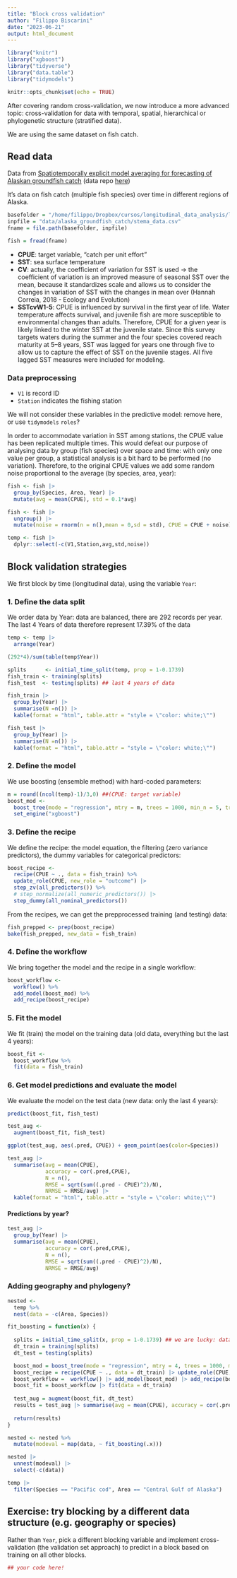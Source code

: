 ```yaml
---
title: "Block cross validation"
author: "Filippo Biscarini"
date: "2023-06-21"
output: html_document
---
```


```r
library("knitr")
library("xgboost")
library("tidyverse")
library("data.table")
library("tidymodels")

knitr::opts_chunk$set(echo = TRUE)
```

After covering random cross-validation, we now introduce a more advanced topic: cross-validation for data with temporal, spatial, hierarchical or phylogenetic structure (stratified data).

We are using the same dataset on fish catch.

## Read data

Data from [Spatiotemporally explicit model averaging for forecasting of Alaskan groundfish catch](https://onlinelibrary.wiley.com/doi/10.1002/ece3.4488) (data repo [here](https://zenodo.org/record/4987796#.ZHcLL9JBxhE))

It's data on fish catch (multiple fish species) over time in different regions of Alaska.

```r
basefolder = "/home/filippo/Dropbox/cursos/longitudinal_data_analysis/longitudinal_data_analysis"
inpfile = "data/alaska_groundfish_catch/stema_data.csv"
fname = file.path(basefolder, inpfile)

fish = fread(fname)
```

-   **CPUE**: target variable, "catch per unit effort"
-   **SST**: sea surface temperature
-   **CV**: actually, the coefficient of variation for SST is used $\rightarrow$ the coefficient of variation is an improved measure of seasonal SST over the mean, because it standardizes scale and allows us to consider the changes in variation of SST with the changes in mean over (Hannah Correia, 2018 - Ecology and Evolution)
-   **SSTcvW1-5**: CPUE is influenced by survival in the first year of life. Water temperature affects survival, and juvenile fish are more susceptible to environmental changes than adults. Therefore, CPUE for a given year is likely linked to the winter SST at the juvenile state. Since this survey targets waters during the summer and the four species covered reach maturity at 5--8 years, SST was lagged for years one through five to allow us to capture the effect of SST on the juvenile stages. All five lagged SST measures were included for modeling.

### Data preprocessing

-   `V1` is record ID
-   `Station` indicates the fishing station

We will not consider these variables in the predictive model: remove here, or use `tidymodels` `roles`?

In order to accommodate variation in SST among stations, the CPUE value has been replicated multiple times. This would defeat our purpose of analysing data by group (fish species) over space and time: with only one value per group, a statistical analysis is a bit hard to be performed (no variation). Therefore, to the original CPUE values we add some random noise proportional to the average (by species, area, year):

```r
fish <- fish |>
  group_by(Species, Area, Year) |>
  mutate(avg = mean(CPUE), std = 0.1*avg)
```

```r
fish <- fish |>
  ungroup() |>
  mutate(noise = rnorm(n = n(),mean = 0,sd = std), CPUE = CPUE + noise)
```

```r
temp <- fish |>
  dplyr::select(-c(V1,Station,avg,std,noise))
```

## Block validation strategies

We first block by time (longitudinal data), using the variable `Year`:

### 1. Define the data split

We order data by Year: data are balanced, there are 292 records per year. The last 4 Years of data therefore represent 17.39% of the data

```r
temp <- temp |> 
  arrange(Year)
```

```r
(292*4)/sum(table(temp$Year))
```

```r
splits      <- initial_time_split(temp, prop = 1-0.1739)
fish_train <- training(splits)
fish_test  <- testing(splits) ## last 4 years of data
```

```r
fish_train |>
  group_by(Year) |>
  summarise(N =n()) |>
  kable(format = "html", table.attr = "style = \"color: white;\"")
```

```r
fish_test |>
  group_by(Year) |>
  summarise(N =n()) |>
  kable(format = "html", table.attr = "style = \"color: white;\"")
```

### 2. Define the model

We use boosting (ensemble method) with hard-coded parameters:

```r
m = round((ncol(temp)-1)/3,0) ##(CPUE: target variable)
boost_mod <- 
  boost_tree(mode = "regression", mtry = m, trees = 1000, min_n = 5, tree_depth = 5, learn_rate = 0.1) %>% 
  set_engine("xgboost")
```

### 3. Define the recipe

We define the recipe: the model equation, the filtering (zero variance predictors), the dummy variables for categorical predictors:

```r
boost_recipe <- 
  recipe(CPUE ~ ., data = fish_train) %>% 
  update_role(CPUE, new_role = "outcome") |>
  step_zv(all_predictors()) %>% 
  # step_normalize(all_numeric_predictors()) |>
  step_dummy(all_nominal_predictors())
```

From the recipes, we can get the prepprocessed training (and testing) data:

```r
fish_prepped <- prep(boost_recipe)
bake(fish_prepped, new_data = fish_train)
```

### 4. Define the workflow

We bring together the model and the recipe in a single workflow:

```r
boost_workflow <- 
  workflow() %>% 
  add_model(boost_mod) %>% 
  add_recipe(boost_recipe)
```

### 5. Fit the model

We fit (train) the model on the training data (old data, everything but the last 4 years):

```r
boost_fit <- 
  boost_workflow %>% 
  fit(data = fish_train)
```

### 6. Get model predictions and evaluate the model

We evaluate the model on the test data (new data: only the last 4 years):

```r
predict(boost_fit, fish_test)
```

```r
test_aug <- 
  augment(boost_fit, fish_test)
```

```r
ggplot(test_aug, aes(.pred, CPUE)) + geom_point(aes(color=Species))
```

```r
test_aug |>
  summarise(avg = mean(CPUE),
            accuracy = cor(.pred,CPUE),
            N = n(),
            RMSE = sqrt(sum((.pred - CPUE)^2)/N),
            NRMSE = RMSE/avg) |>
  kable(format = "html", table.attr = "style = \"color: white;\"")
```

#### Predictions by year?

```r
test_aug |>
  group_by(Year) |>
  summarise(avg = mean(CPUE),
            accuracy = cor(.pred,CPUE),
            N = n(),
            RMSE = sqrt(sum((.pred - CPUE)^2)/N),
            NRMSE = RMSE/avg)
```

### Adding geography and phylogeny?

```r
nested <- 
  temp %>% 
  nest(data = -c(Area, Species))
```

```r
fit_boosting = function(x) {
  
  splits = initial_time_split(x, prop = 1-0.1739) ## we are lucky: data are perfectly balanced!!
  dt_train = training(splits)
  dt_test = testing(splits)

  boost_mod = boost_tree(mode = "regression", mtry = 4, trees = 1000, min_n = 5, tree_depth = 5, learn_rate = 0.1) |> set_engine("xgboost")
  boost_recipe = recipe(CPUE ~ ., data = dt_train) |> update_role(CPUE, new_role = "outcome") |> step_zv(all_predictors()) |> step_dummy(all_nominal_predictors())
  boost_workflow =  workflow() |> add_model(boost_mod) |> add_recipe(boost_recipe)
  boost_fit = boost_workflow |> fit(data = dt_train)
  
  test_aug = augment(boost_fit, dt_test)
  results = test_aug |> summarise(avg = mean(CPUE), accuracy = cor(.pred,CPUE), N = n(), RMSE = sqrt(sum((.pred - CPUE)^2)/N), NRMSE = RMSE/avg)
  
  return(results)
}
```

```r
nested <- nested %>% 
  mutate(modeval = map(data, ~ fit_boosting(.x)))
```

```r
nested |> 
  unnest(modeval) |>
  select(-c(data))
```

```r
temp |>
  filter(Species == "Pacific cod", Area == "Central Gulf of Alaska")
```

## Exercise: try blocking by a different data structure (e.g. geography or species)

Rather than `Year`, pick a different blocking variable and implement cross-validation (the validation set approach) to predict in a block based on training on all other blocks.

```r
## your code here!
```
